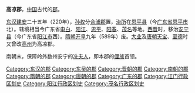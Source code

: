 '''高凉郡'''，[[中国|中国]]古代的[[郡|郡]]。

[[东汉|东汉]][[建安_(东汉)|建安]]二十五年（220年），[[孙权|孙权]]分[[合浦郡|合浦郡]]置，[[治所|治所]]在[[恩平县|恩平县]]（今[[广东省|广东省]][[恩平市|恩平市]]北）。辖境相当今广东省[[电白县|电白]]、[[阳江市|阳江]]、[[恩平市|恩平]]、[[阳春市|阳春]]、[[茂名市|茂名]]等地。[[西晋|西晋]]时，移治[[安宁县|安宁县]]（今广东省[[阳江市|阳江市]]西）。[[隋朝|隋朝]][[开皇|开皇]]九年（589年）废。[[大业_(年号)|大业]]及[[唐朝|唐朝]][[天宝_(唐朝)|天宝]]、[[至德_(唐朝)|至德]]时又曾改[[高州_(广东)|高州]]为高凉郡。

南朝末，保障岭外数州安宁的[[冼夫人|冼夫人]]，即本郡的[[俚族|俚族]]首领。

{{東漢行政區劃|nocat}}
{{三國行政區劃|nocat}}
{{晉朝行政區劃|nocat}}
{{南朝行政區劃|nocat}}
{{隋朝行政區劃|nocat}}
{{广东行政区划小作品}}
{{DEFAULTSORT:G}}
[[Category:东汉的郡|Category:东汉的郡]]
[[Category:东吴的郡|Category:东吴的郡]]
[[Category:晋朝的郡|Category:晋朝的郡]]
[[Category:南朝的郡|Category:南朝的郡]]
[[Category:隋朝的郡|Category:隋朝的郡]]
[[Category:唐朝的郡|Category:唐朝的郡]]
[[Category:广东的郡|Category:广东的郡]]
[[Category:江门行政区划史|Category:江门行政区划史]]
[[Category:阳江行政区划史|Category:阳江行政区划史]]
[[Category:茂名行政区划史|Category:茂名行政区划史]]